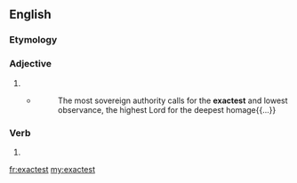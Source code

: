 ==English==

===Etymology===
{{suffix|exact|est}}

===Adjective===
{{head|en}}

# {{en-superlative of|exact}}
#* {{w|Stephen Charnock}}
#*: The most sovereign authority calls for the '''exactest''' and lowest observance, the highest Lord for the deepest homage{{...}}

===Verb===
{{head|en}}

# {{second-person singular of|exact|lang=en}}

[[fr:exactest]]
[[my:exactest]]